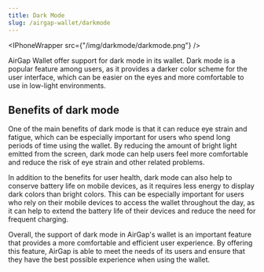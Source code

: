 ```yaml
---
title: Dark Mode
slug: /airgap-wallet/darkmode
---
```



<IPhoneWrapper src={"/img/darkmode/darkmode.png"} />

AirGap Wallet offer support for dark mode in its wallet. Dark mode is a popular feature among users, as it provides a darker color scheme for the user interface, which can be easier on the eyes and more comfortable to use in low-light environments.

## Benefits of dark mode

One of the main benefits of dark mode is that it can reduce eye strain and fatigue, which can be especially important for users who spend long periods of time using the wallet. By reducing the amount of bright light emitted from the screen, dark mode can help users feel more comfortable and reduce the risk of eye strain and other related problems.

In addition to the benefits for user health, dark mode can also help to conserve battery life on mobile devices, as it requires less energy to display dark colors than bright colors. This can be especially important for users who rely on their mobile devices to access the wallet throughout the day, as it can help to extend the battery life of their devices and reduce the need for frequent charging.

Overall, the support of dark mode in AirGap's wallet is an important feature that provides a more comfortable and efficient user experience. By offering this feature, AirGap is able to meet the needs of its users and ensure that they have the best possible experience when using the wallet.
